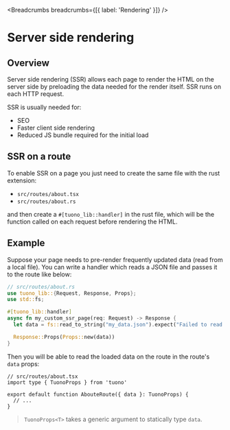 
<MetaTags
  title="Tuono - Server side rendering"
  canonical="https://tuono.dev/documentation/rendering/server-side-rendering"
/>


<Breadcrumbs breadcrumbs={[{ label: 'Rendering' }]} />

# Server side rendering

## Overview

Server side rendering (SSR) allows each page to render the HTML on the server
side by preloading the data needed for the render itself. SSR runs on each HTTP request.

SSR is usually needed for:

- SEO
- Faster client side rendering
- Reduced JS bundle required for the initial load

## SSR on a route

To enable SSR on a page you just need to create the same file with the rust extension:

- `src/routes/about.tsx`
- `src/routes/about.rs`

and then create a `#[tuono_lib::handler]` in the rust file,
which will be the function called on each request before rendering the HTML.

## Example

Suppose your page needs to pre-render frequently updated data
(read from a local file).
You can write a handler which reads a JSON file and passes it to the route like below:

```rs
// src/routes/about.rs
use tuono_lib::{Request, Response, Props};
use std::fs;

#[tuono_lib::handler]
async fn my_custom_ssr_page(req: Request) -> Response {
  let data = fs::read_to_string("my_data.json").expect("Failed to read json file");

  Response::Props(Props::new(data))
}
```

Then you will be able to read the loaded data on the route in the route's `data` props:

```tsx
// src/routes/about.tsx
import type { TuonoProps } from 'tuono'

export default function AbouteRoute({ data }: TuonoProps) {
  // ...
}
```

> `TuonoProps<T>` takes a generic argument to statically type `data`.

